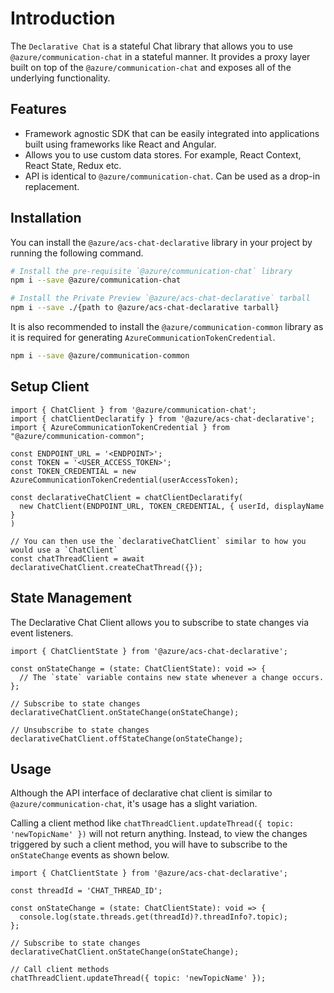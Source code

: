 
<Meta title="Stateful Chat SDK/Introduction" />

# Introduction

The `Declarative Chat`  is a stateful Chat library that allows you to use `@azure/communication-chat`  in a stateful manner.
It provides a proxy layer built on top of the `@azure/communication-chat` and exposes all of the underlying functionality.

## Features

- Framework agnostic SDK that can be easily integrated into applications built using frameworks like React and Angular.
- Allows you to use custom data stores. For example, React Context, React State, Redux etc.
- API is identical to `@azure/communication-chat`. Can be used as a drop-in replacement.

## Installation

You can install the `@azure/acs-chat-declarative` library in your project by running the following command.

```bash
# Install the pre-requisite `@azure/communication-chat` library
npm i --save @azure/communication-chat

# Install the Private Preview `@azure/acs-chat-declarative` tarball
npm i --save ./{path to @azure/acs-chat-declarative tarball}
```

It is also recommended to install the `@azure/communication-common` library as it is required for generating `AzureCommunicationTokenCredential`.

```bash
npm i --save @azure/communication-common
```

## Setup Client

```tsx
import { ChatClient } from '@azure/communication-chat';
import { chatClientDeclaratify } from '@azure/acs-chat-declarative';
import { AzureCommunicationTokenCredential } from "@azure/communication-common";

const ENDPOINT_URL = '<ENDPOINT>';
const TOKEN = '<USER_ACCESS_TOKEN>';
const TOKEN_CREDENTIAL = new AzureCommunicationTokenCredential(userAccessToken);

const declarativeChatClient = chatClientDeclaratify(
  new ChatClient(ENDPOINT_URL, TOKEN_CREDENTIAL, { userId, displayName }
)

// You can then use the `declarativeChatClient` similar to how you would use a `ChatClient`
const chatThreadClient = await declarativeChatClient.createChatThread({});
```

## State Management

The Declarative Chat Client allows you to subscribe to state changes via event listeners.

```tsx
import { ChatClientState } from '@azure/acs-chat-declarative';

const onStateChange = (state: ChatClientState): void => {
  // The `state` variable contains new state whenever a change occurs.
};

// Subscribe to state changes
declarativeChatClient.onStateChange(onStateChange);

// Unsubscribe to state changes
declarativeChatClient.offStateChange(onStateChange);
```

## Usage

Although the API interface of declarative chat client is similar to `@azure/communication-chat`, it's usage has a slight variation.

Calling a client method like `chatThreadClient.updateThread({ topic: 'newTopicName' })` will not return anything. Instead, to view the changes triggered by such a client method, you will have to subscribe to the `onStateChange` events as shown below.

```tsx
import { ChatClientState } from '@azure/acs-chat-declarative';

const threadId = 'CHAT_THREAD_ID';

const onStateChange = (state: ChatClientState): void => {
  console.log(state.threads.get(threadId)?.threadInfo?.topic);
};

// Subscribe to state changes
declarativeChatClient.onStateChange(onStateChange);

// Call client methods
chatThreadClient.updateThread({ topic: 'newTopicName' });
```
